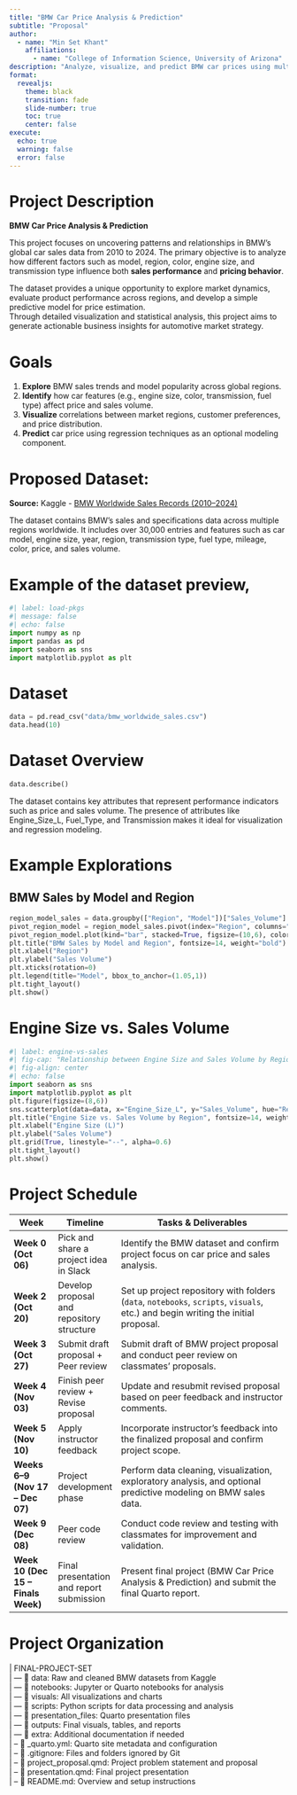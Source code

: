 ```yaml
---
title: "BMW Car Price Analysis & Prediction"
subtitle: "Proposal"
author:
  - name: "Min Set Khant"
    affiliations:
      - name: "College of Information Science, University of Arizona"
description: "Analyze, visualize, and predict BMW car prices using multi-regional sales data from 2010–2024, exploring how features such as model, region, color, engine size, and transmission influence market value and sales performance."
format:
  revealjs:
    theme: black
    transition: fade
    slide-number: true
    toc: true
    center: false
execute:
  echo: true
  warning: false
  error: false
---
```

# **Project Description**
**BMW Car Price Analysis & Prediction**

This project focuses on uncovering patterns and relationships in BMW’s global car sales data from 2010 to 2024. The primary objective is to analyze how different factors such as model, region, color, engine size, and transmission type influence both **sales performance** and **pricing behavior**.  

The dataset provides a unique opportunity to explore market dynamics, evaluate product performance across regions, and develop a simple predictive model for price estimation.  
Through detailed visualization and statistical analysis, this project aims to generate actionable business insights for automotive market strategy.

# **Goals**
1. **Explore** BMW sales trends and model popularity across global regions.
2. **Identify** how car features (e.g., engine size, color, transmission, fuel type) affect price and sales volume.
3. **Visualize** correlations between market regions, customer preferences, and price distribution.
4. **Predict** car price using regression techniques as an optional modeling component.

# **Proposed Dataset:**

**Source:** Kaggle - [BMW Worldwide Sales Records (2010–2024)](https://www.kaggle.com/datasets/ahmadrazakashif/bmw-worldwide-sales-records-20102024)

The dataset contains BMW’s sales and specifications data across multiple regions worldwide. It includes over 30,000 entries and features such as car model, engine size, year, region, transmission type, fuel type, mileage, color, price, and sales volume.

# Example of the dataset preview, 
```python
#| label: load-pkgs
#| message: false
#| echo: false
import numpy as np
import pandas as pd
import seaborn as sns
import matplotlib.pyplot as plt
```
# Dataset
```python
data = pd.read_csv("data/bmw_worldwide_sales.csv")
data.head(10)
```
# Dataset Overview
```python
data.describe()
```
The dataset contains key attributes that represent performance indicators such as price and sales volume.
The presence of attributes like Engine_Size_L, Fuel_Type, and Transmission makes it ideal for visualization and regression modeling.

# Example Explorations
## BMW Sales by Model and Region
```python
region_model_sales = data.groupby(["Region", "Model"])["Sales_Volume"].sum().reset_index()
pivot_region_model = region_model_sales.pivot(index="Region", columns="Model", values="Sales_Volume").fillna(0)
pivot_region_model.plot(kind="bar", stacked=True, figsize=(10,6), colormap="coolwarm")
plt.title("BMW Sales by Model and Region", fontsize=14, weight="bold")
plt.xlabel("Region")
plt.ylabel("Sales Volume")
plt.xticks(rotation=0)
plt.legend(title="Model", bbox_to_anchor=(1.05,1))
plt.tight_layout()
plt.show()
```
# Engine Size vs. Sales Volume
```python
#| label: engine-vs-sales
#| fig-cap: "Relationship between Engine Size and Sales Volume by Region"
#| fig-align: center
#| echo: false
import seaborn as sns
import matplotlib.pyplot as plt
plt.figure(figsize=(8,6))
sns.scatterplot(data=data, x="Engine_Size_L", y="Sales_Volume", hue="Region", s=70)
plt.title("Engine Size vs. Sales Volume by Region", fontsize=14, weight="bold")
plt.xlabel("Engine Size (L)")
plt.ylabel("Sales Volume")
plt.grid(True, linestyle="--", alpha=0.6)
plt.tight_layout()
plt.show()
```
# Project Schedule
| **Week**                           | **Timeline**                              | **Tasks & Deliverables**                                                                                                         |
| ---------------------------------- | ----------------------------------------- | -------------------------------------------------------------------------------------------------------------------------------- |
| **Week 0 (Oct 06)**                | Pick and share a project idea in Slack    | Identify the BMW dataset and confirm project focus on car price and sales analysis.                                              |
| **Week 2 (Oct 20)**                | Develop proposal and repository structure | Set up project repository with folders (`data`, `notebooks`, `scripts`, `visuals`, etc.) and begin writing the initial proposal. |
| **Week 3 (Oct 27)**                | Submit draft proposal + Peer review       | Submit draft of BMW project proposal and conduct peer review on classmates’ proposals.                                           |
| **Week 4 (Nov 03)**                | Finish peer review + Revise proposal      | Update and resubmit revised proposal based on peer feedback and instructor comments.                                             |
| **Week 5 (Nov 10)**                | Apply instructor feedback                 | Incorporate instructor’s feedback into the finalized proposal and confirm project scope.                                         |
| **Weeks 6–9 (Nov 17 – Dec 07)**    | Project development phase                 | Perform data cleaning, visualization, exploratory analysis, and optional predictive modeling on BMW sales data.                  |
| **Week 9 (Dec 08)**                | Peer code review                          | Conduct code review and testing with classmates for improvement and validation.                                                  |
| **Week 10 (Dec 15 – Finals Week)** | Final presentation and report submission  | Present final project (BMW Car Price Analysis & Prediction) and submit the final Quarto report.                                  |
# Project Organization

| | FINAL-PROJECT-SET
| | — 📁 data: Raw and cleaned BMW datasets from Kaggle
| | — 📁 notebooks: Jupyter or Quarto notebooks for analysis
| | — 📁 visuals: All visualizations and charts
| | — 📁 scripts: Python scripts for data processing and analysis
| | — 📁 presentation_files: Quarto presentation files
| | — 📁 outputs: Final visuals, tables, and reports
| | — 📁 extra: Additional documentation if needed
| | – 📄 _quarto.yml: Quarto site metadata and configuration
| | – 📄 .gitignore: Files and folders ignored by Git
| | – 📄 project_proposal.qmd: Project problem statement and proposal
| | – 📄 presentation.qmd: Final project presentation
| | – 📄 README.md: Overview and setup instructions